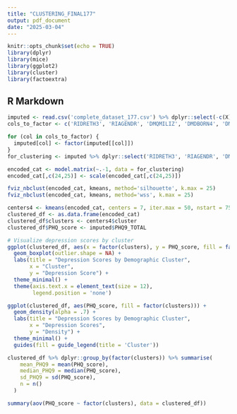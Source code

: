 ```yaml
---
title: "CLUSTERING_FINAL177"
output: pdf_document
date: "2025-03-04"
---
```


```r
knitr::opts_chunk$set(echo = TRUE)
library(dplyr)
library(mice)
library(ggplot2)
library(cluster)
library(factoextra)
```

## R Markdown


```r
imputed <- read.csv('complete_dataset_177.csv') %>% dplyr::select(-c(X))
cols_to_factor <- c('RIDRETH3', 'RIAGENDR', 'DMQMILIZ', 'DMDBORN4', 'DMDEDUC2', 'DMDMARTZ', 'DMDHHSIZ')

for (col in cols_to_factor) {
  imputed[col] <- factor(imputed[[col]])
}
for_clustering <- imputed %>% dplyr::select('RIDRETH3', 'RIAGENDR', 'DMQMILIZ', 'DMDBORN4', 'DMDEDUC2', 'DMDMARTZ', 'DMDHHSIZ', 'RIDAGEYR', 'INDFMPIR')
```


```r
encoded_cat <- model.matrix(~.-1, data = for_clustering)
encoded_cat[,c(24,25)] <- scale(encoded_cat[,c(24,25)])
```

```r
fviz_nbclust(encoded_cat, kmeans, method='silhouette', k.max = 25)
fviz_nbclust(encoded_cat, kmeans, method='wss', k.max = 25)

```

```r
centers4 <- kmeans(encoded_cat, centers = 7, iter.max = 50, nstart = 75) 
clustered_df <- as.data.frame(encoded_cat)
clustered_df$clusters <- centers4$cluster
clustered_df$PHQ_score <- imputed$PHQ9_TOTAL

```


```r
# Visualize depression scores by cluster
ggplot(clustered_df, aes(x = factor(clusters), y = PHQ_score, fill = factor(clusters))) +
  geom_boxplot(outlier.shape = NA) +
  labs(title = "Depression Scores by Demographic Cluster",
       x = "Cluster",
       y = "Depression Score") +
  theme_minimal() +
  theme(axis.text.x = element_text(size = 12),
        legend.position = 'none')
```


```r
ggplot(clustered_df, aes(PHQ_score, fill = factor(clusters))) +
  geom_density(alpha = .7) +
  labs(title = "Depression Scores by Demographic Cluster",
       x = "Depression Scores",
       y = "Density") +
  theme_minimal() + 
  guides(fill = guide_legend(title = 'Cluster'))
```



```r
clustered_df %>% dplyr::group_by(factor(clusters)) %>% summarise(
    mean_PHQ9 = mean(PHQ_score),
    median_PHQ9 = median(PHQ_score),
    sd_PHQ9 = sd(PHQ_score),
    n = n()
  )
```




```r
summary(aov(PHQ_score ~ factor(clusters), data = clustered_df))
```











